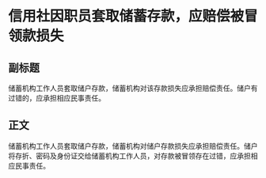 # 信用社因职员套取储蓄存款，应赔偿被冒领款损失
## 副标题
储蓄机构工作人员套取储户存款，储蓄机构对该存款损失应承担赔偿责任。储户有过错的，应承担相应民事责任。
## 正文
储蓄机构工作人员套取储户存款，储蓄机构对储户存款损失应承担赔偿责任。储户将存折、密码及身份证交给储蓄机构工作人员，对存款被冒领存在过错，应承担相应民事责任。
